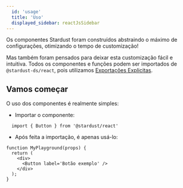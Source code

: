 ```yaml
---
  id: 'usage'
  title: 'Uso'
  displayed_sidebar: reactJsSidebar
---
```


Os componentes Stardust foram construídos abstraindo o máximo de configurações, otimizando o tempo de customização!

Mas também foram pensados para deixar esta customização fácil e intuitiva. Todos os componentes e funções podem ser importados de `@stardust-ds/react`, pois utilizamos [Exportações Explicitas](https://developer.mozilla.org/pt-BR/docs/Web/JavaScript/Reference/Statements/export).

## Vamos começar

O uso dos componentes é realmente simples:

* Importar o componente:
```tsx
  import { Button } from '@stardust/react'
```

* Após feita a importação, é apenas usá-lo:

```tsx live
function MyPlayground(props) {
  return (
    <div>
      <Button label='Botão exemplo' />
    </div>
  );
}
```